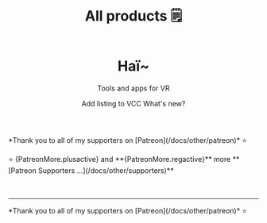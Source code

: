﻿---
title: All products 🗒️
sidebar_position: 1
hide_table_of_contents: true
hide_title: true
description: Documentation and gallery of Haï's tools and apps
---




<div class={clsx(styles.haiBanner2)}>
    <header className={clsx('hero hero--primary', styles.heroBanner, styles.heroBannerMini)}>
        <div className="container">
            <h1 className="hero__title">Haï~</h1>
            <p className="hero__subtitle">Tools and apps for VR</p>
            <div className={styles.buttons}>
                <Link
                    className="button button--secondary button--lg"
                    to="vcc://vpm/addRepo?url=https://hai-vr.github.io/vpm-listing/index.json">
                    <span>Add listing to VCC</span>
                </Link>
                <Link
                    className="button button--secondary button--lg"
                    to="/updates">
                    <span>What's new?</span>
                </Link>
            </div>
        </div>
    </header>
</div>

<div className={clsx(patreonStyles.centerline)}>
<p>*Thank you to all of my supporters on [Patreon](/docs/other/patreon)* ⭐</p>
<PatreonPlus />
<Patronelt k="-1">⭐ {PatreonMore.plusactive} and **{PatreonMore.regactive}** more **[Patreon Supporters ...](/docs/other/supporters)**</Patronelt>
</div>

<br />

<Gallery />

<br />

---

<div className={clsx(patreonStyles.centerline)}>
<p>*Thank you to all of my supporters on [Patreon](/docs/other/patreon)* ⭐</p>
<PatreonPlus />
<PatreonReg />
</div>

<br />